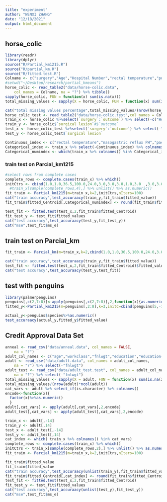 ```yaml
---
title: "experiment"
author: "WENXI ZHANG"
date: "12/18/2021"
output: html_document
---
```


## horse_colic
```r
library(readr)
library(dplyr)
source("R/Partial_km1215.R")
source("R/partial_km.R")
source("R/fitted.test.R")
Colname <- c("surgery","Age","Hospital Number","rectal temperature","pulse","respiratory rate","temperature of extremities","peripheral pulse","mucous membranes","capillary refill time","pain", "peristalsis","abdominal distension","nasogastric tube","nasogastric reflux","nasogastric reflux PH","rectal examination - feces","abdomen","packed cell volume","total protein","abdominocentesis appearance", "abdomcentesis total protein", "outcome", "surgical lesion","type of lesion1","type of lesion2", "type of lesion3","cp_data")
#setwd("~/Desktop/research/partial_kmeans")
horse_colic <- read_table2("data/horse-colic.data", 
    col_names = Colname, na = "?") %>% tibble()
sapply(horse_colic, FUN = function(x) sum(is.na(x)))
total_missing_values <- sapply(X = horse_colic, FUN = function(x) sum(is.na(x))) %>% sum()

cat("total missing values percentage",total_missing_values/(nrow(horse_colic)*ncol(horse_colic)))
horse_colic_test <- read_table2("data/horse-colic.test",col_names = Colname, na = "?") %>% tibble()
train_x <- horse_colic %>%select(`surgery`:`outcome`) %>% select(-c("Hospital Number"))#,"outcome"))
train_y <- horse_colic$`surgical lesion`#$`outcome`
test_x <- horse_colic_test %>%select(`surgery`:`outcome`) %>% select(-"Hospital Number")
test_y <- horse_colic_test$`surgical lesion`

Continuous_index <- c("rectal temperature","nasogastric reflux PH","packed cell volume","total protein","abdomcentesis total protein")
Categorical_index <- train_x %>% select(-Continuous_index) %>% colnames()
Categorical_numindex <- which(train_x %>% colnames() %in% Categorical_index)


```


### train test on Parcial_km1215

```r
#select rows from complete cases
complete_rows <- complete.cases(train_x) %>% which()
initCtrs <- cbind(1.0,1.0,36.5,100.0,24.0,3.0,3.0,3.0,1.0,3.0  ,3.0,3.0,3.0,1.0,5,4.0,4.0,50.0,6.0,3.0,3.4,1.0,train_x[11,])%>%as.numeric()
  #train_x[sample(complete_rows,4),] %>% unlist() %>% as.numeric()
fit_train <- Partial_km1215(m=train_x,k=2,initCtrs,nIters=100)
cat("train accuracy",test_accuraacy(train_y,fit_train$fitted_value))
fit_train$fitted_Centroid[,Categorical_numindex] <- round(fit_train$fitted_Centroid[,Categorical_numindex], digits = 0)

test_fit <- fitted.test(test_x,2,fit_train$fitted_Centroid)
fit_test_y <- test_fit$fitted_values
cat("test accuracy",test_accuraacy(test_y,fit_test_y))
cat("mse",test_fit$ms_e)
```

## train test on Parcial_km

```r
fit_train <- Parcial_km(m=train_x,k=2,cbind(1.0,1.0,36.5,100.0,24.0,3.0,3.0,3.0,1.0,3.0  ,3.0,3.0,3.0,1.0,5,4.0,4.0,50.0,6.0,3.0,3.4,1.0,train_x[11,])%>%as.numeric(),nIters=100)

cat("train accuracy",test_accuraacy(train_y,fit_train$fitted_value))
test_fit <- fitted.test(test_x,2,fit_train$fitted_Centroid)$fitted_values
cat("test accuracy",test_accuraacy(test_y,test_fit))
```

## test with penguins 

```r
library(palmerpenguins)
penguins[,c(2,7:8)]<-apply(penguins[,c(2,7:8)],2,function(x){as.numeric(as.factor(x))})
fitted_y<-Partial_km1215(m=penguins[,2:8],k=3,initC=cbind(penguins[5,-1],penguins[150,-1],penguins[200,-1])%>%as.numeric(),nIters=100)

actual_y<-penguins$species%>%as.numeric()
test_accuraacy(actual_y,fitted_y$fitted_value)

```

## Credit Approval Data Set

```r
anneal <- read_csv("data/anneal.data", col_names = FALSE, 
    na = "?")
adult_col_names <- c("age","workclass","fnlwgt","education","education-num","marital-status","occupation","relationship","race","sex","capital-gain","capital-loss","hours-per-week","native-country","class")
adult <- read_csv("data/adult.data", col_names = adult_col_names, 
    na = "?") %>% select(-"fnlwgt")
adult_test <- read_csv("data/adult_test.test", col_names = adult_col_names, 
    na = "?") %>% select(-"fnlwgt")
total_missing_values <- sapply(X = adult, FUN = function(x) sum(is.na(x))) %>% sum()
total_missing_values/(nrow(adult)*ncol(adult))
cat_vars <- adult %>% select_if(is.character) %>% colnames()
encode<-function(x){
  factor(x)%>%as.numeric()
  }
adult[,cat_vars] <- apply(adult[,cat_vars],2,encode)
adult_test[,cat_vars] <- apply(adult_test[,cat_vars],2,encode)

```

```r
train_x <- adult[,-14]
train_y <- adult[,14]
test_x <- adult_test[,-14]
test_y <- adult_test[,14]
cat_index <- which( train_x %>% colnames() %in% cat_vars)
complete_rows <- complete.cases(train_x) %>% which()
initCtrs <- train_x[sample(complete_rows,2),] %>% unlist() %>% as.numeric()
fit_train <- Parcial_km1215(m=train_x,k=2,initCtrs,nIters=100)
```

```r
fit_train$fitted_value
fit_train$fitted_value
cat("train accuracy",test_accuraacy(unlist(train_y),fit_train$fitted_value))
fit_train$fitted_Centroid[,cat_index] <- round(fit_train$fitted_Centroid[,cat_index], digits = 0)
test_fit <- fitted.test(test_x,2,fit_train$fitted_Centroid)
fit_test_y <- test_fit$fitted_values
cat("test accuracy",test_accuraacy(unlist(test_y),fit_test_y))
cat("mse",test_fit$ms_e)
```



